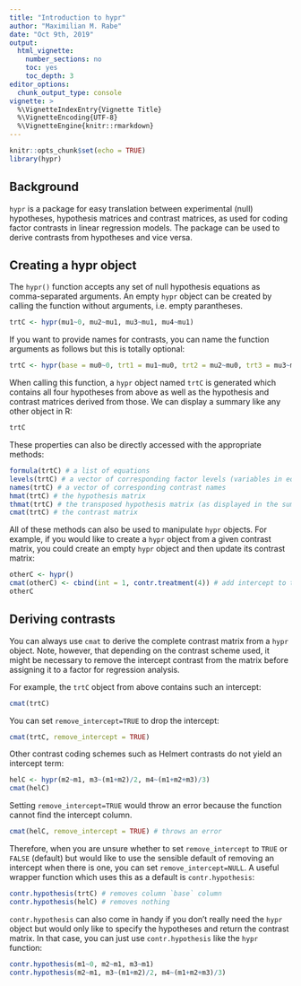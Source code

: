 ```yaml
---
title: "Introduction to hypr"
author: "Maximilian M. Rabe"
date: "Oct 9th, 2019"
output:
  html_vignette:
    number_sections: no
    toc: yes
    toc_depth: 3
editor_options: 
  chunk_output_type: console
vignette: >
  %\VignetteIndexEntry{Vignette Title}
  %\VignetteEncoding{UTF-8}
  %\VignetteEngine{knitr::rmarkdown}
---
```


```r
knitr::opts_chunk$set(echo = TRUE)
library(hypr)
```

## Background

`hypr` is a package for easy translation between experimental (null) hypotheses, hypothesis matrices and contrast matrices, as used for coding factor contrasts in linear regression models. The package can be used to derive contrasts from hypotheses and vice versa.

## Creating a hypr object

The `hypr()` function accepts any set of null hypothesis equations as comma-separated arguments. An empty `hypr` object can be created by calling the function without arguments, i.e. empty parantheses.

```r
trtC <- hypr(mu1~0, mu2~mu1, mu3~mu1, mu4~mu1)
```

If you want to provide names for contrasts, you can name the function arguments as follows but this is totally optional:

```r
trtC <- hypr(base = mu0~0, trt1 = mu1~mu0, trt2 = mu2~mu0, trt3 = mu3~mu0)
```


When calling this function, a `hypr` object named `trtC` is generated which contains all four hypotheses from above as well as the hypothesis and contrast matrices derived from those. We can display a summary like any other object in R:

```r
trtC
```

These properties can also be directly accessed with the appropriate methods:

```r
formula(trtC) # a list of equations
levels(trtC) # a vector of corresponding factor levels (variables in equations)
names(trtC) # a vector of corresponding contrast names
hmat(trtC) # the hypothesis matrix
thmat(trtC) # the transposed hypothesis matrix (as displayed in the summary)
cmat(trtC) # the contrast matrix
```

All of these methods can also be used to manipulate `hypr` objects. For example, if you would like to create a `hypr` object from a given contrast matrix, you could create an empty `hypr` object and then update its contrast matrix:

```r
otherC <- hypr()
cmat(otherC) <- cbind(int = 1, contr.treatment(4)) # add intercept to treatment contrast
otherC
```

## Deriving contrasts

You can always use `cmat` to derive the complete contrast matrix from a `hypr` object. Note, however, that depending on the contrast scheme used, it might be necessary to remove the intercept contrast from the matrix before assigning it to a factor for regression analysis.

For example, the `trtC` object from above contains such an intercept:

```r
cmat(trtC)
```

You can set `remove_intercept=TRUE` to drop the intercept:

```r
cmat(trtC, remove_intercept = TRUE)
```

Other contrast coding schemes such as Helmert contrasts do not yield an intercept term:

```r
helC <- hypr(m2~m1, m3~(m1+m2)/2, m4~(m1+m2+m3)/3)
cmat(helC)
```

Setting `remove_intercept=TRUE` would throw an error because the function cannot find the intercept column.

```r
cmat(helC, remove_intercept = TRUE) # throws an error
```

Therefore, when you are unsure whether to set `remove_intercept` to `TRUE` or `FALSE` (default) but would like to use the sensible default of removing an intercept when there is one, you can set `remove_intercept=NULL`. A useful wrapper function which uses this as a default is `contr.hypothesis`:

```r
contr.hypothesis(trtC) # removes column `base` column
contr.hypothesis(helC) # removes nothing
```

`contr.hypothesis` can also come in handy if you don't really need the `hypr` object but would only like to specify the hypotheses and return the contrast matrix. In that case, you can just use `contr.hypothesis` like the `hypr` function:

```r
contr.hypothesis(m1~0, m2~m1, m3~m1)
contr.hypothesis(m2~m1, m3~(m1+m2)/2, m4~(m1+m2+m3)/3)
```


